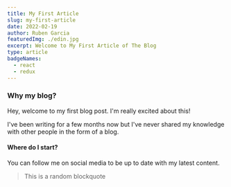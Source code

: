 ```yaml
---
title: My First Article
slug: my-first-article
date: 2022-02-19
author: Ruben Garcia
featuredImg: ./edin.jpg
excerpt: Welcome to My First Article of The Blog
type: article
badgeNames:
  - react
  - redux
---
```



### Why my blog?

Hey, welcome to my first blog post. I'm really excited about this!

I've been writing for a few months now but I've never shared my knowledge with other people in the form of a blog.

#### Where do I start?

You can follow me on social media to be up to date with my latest content.

> This is a random blockquote
